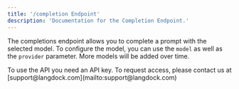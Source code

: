 ```yaml
---
title: '/completion Endpoint'
description: 'Documentation for the Completion Endpoint.'
---
```


The completions endpoint allows you to complete a prompt with the selected model. To configure the model, you can use the `model` as well as the `provider` parameter. More models will be added over time.

<Info>
  To use the API you need an API key. To request access, please contact us at
  [support@langdock.com](mailto:support@langdock.com)
</Info>
